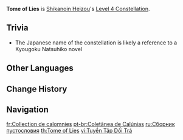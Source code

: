 {{Constellation Infobox
|image       = Constellation Tome of Lies.png
|description = The first Windmuster Iris explosion in each [[Windmuster Kick]] will regenerate 9 Elemental [[Energy]] for Shikanoin Heizou. Every subsequent explosion in that Windmuster Kick will each regenerate an additional 1.5 Energy for Heizou.<br />One Windmuster Kick can regenerate a total of 13.5 Energy for Heizou in this manner.
|level       = 4
|character   = Shikanoin Heizou
|utility1    = Energy
}}
'''Tome of Lies''' is [[Shikanoin Heizou]]'s [[Level 4 Constellation]].

==Trivia==
* The Japanese name of the constellation is likely a reference to a Kyougoku Natsuhiko novel {{Lang|ja=巷説百物語|ja_rm=Kousetsu Hyaku Monogatari|ja_tl=A Hundred Tales of Karma.|mini=1}}

==Other Languages==
{{Other Languages
|en      = Tome of Lies
|zhs     = 虚言假说百物语
|zhs_rm  = Xūyán Jiǎshuō Bǎi Wùyǔ
|zht     = 虛言假說百物語
|zht_rm  = Xūyán Jiǎshuō Bǎi Wùyǔ
|zh_tl   = 
|ja      = 荒唐無稽百物語
|ja_rm   = Koutoumukei Hyaku Monogatari{{Assumed}}
|ja_tl   = Hundred Stories of Nonsense
|ko      = 황당무계한 모노가타리
|ko_rm   = Hwangdangmugyehan Monogatari
|ko_tl   = Nonsense Monogatari
|es      = Colección de calumnias
|es_tl   = Collection of Slanders
|fr      = Collection de calomnies
|fr_tl   = Collection of Slanders
|ru      = Сборник пустословия
|ru_tl   = Collection of Verbiage
|th      = Tome of Lies
|vi      = Tuyển Tập Dối Trá
|vi_tl   = 
|de      = Stoff, aus dem Lügen gemacht sind
|de_tl   = Stuff That Lies Are Made Of
|id      = Tome of Lies
|pt      = Coletânea de Calúnias
|pt_tl   = 
|tr      = Yalanlar Kitabı
|tr_tl   = 
|it      = Tomo delle menzogne
|it_tl   = Tome of Lies
}}

==Change History==
{{Change History|2.8}}

==Navigation==
{{Talent Navbox|Shikanoin Heizou}}

[[fr:Collection de calomnies]]
[[pt-br:Coletânea de Calúnias]]
[[ru:Сборник пустословия]]
[[th:Tome of Lies]]
[[vi:Tuyển Tập Dối Trá]]